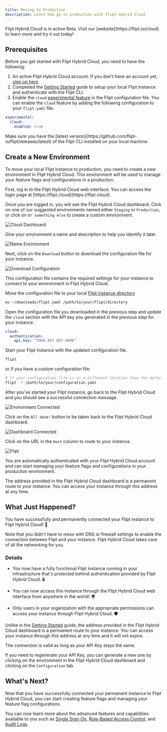 ```yaml
---
title: Moving to Production
description: Learn how go to production with Flipt Hybrid Cloud
---
```


<Info>
  Flipt Hybrid Cloud is in active Beta. Visit our
  [website](https://flipt.io/cloud) to learn more and try it out today!
</Info>

## Prerequisites

Before you get started with Flipt Hybrid Cloud, you need to have the following:

1. An active Flipt Hybrid Cloud account. If you don't have an account yet, [sign up here](https://flipt.cloud).
2. Completed the [Getting Started](/cloud/guides/getting-started) guide to setup your local Flipt instance and authenticate with the Flipt CLI.
3. Enable the `cloud` [experimental feature](/configuration/experimental) in the Flipt configuration file. You can enable the `cloud` feature by adding the following configuration to your `flipt.yaml` file:

```yaml
experimental:
  cloud:
    enabled: true
```

<Note>
  Make sure you have the [latest
  version](https://github.com/flipt-io/flipt/releases/latest) of the Flipt CLI
  installed on your local machine.
</Note>

## Create a New Environment

To move your local Flipt instance to production, you need to create a new environment in Flipt Hybrid Cloud. This environment will be used to manage your feature flags and configurations in a production.

<Steps>
  <Step title="Login to Hybrid Cloud">
  First, log in to the Flipt Hybrid Cloud web interface. You can access the login page at [https://flipt.cloud](https://flipt.cloud).
  
  </Step>
  <Step title="Create a New Environment">

Once you are logged in, you will see the Flipt Hybrid Cloud dashboard. Click on one of our suggested environments named either `Staging` or `Production`, or click on `Or something else` to create a custom environment.

![Cloud Dashboard](/images/cloud/guides/production/dashboard.png)

  </Step>
  <Step title="Name Your Environment">

Give your environment a name and description to help you identify it later.

![Name Environment](/images/cloud/guides/production/environment-form.png)

  </Step>
  <Step title="Download Configuration">

Next, click on the `Download` button to download the configuration file for your instance.

![Download Configuration](/images/cloud/guides/production/download-configuration.png)

This configuration file contains the required settings for your instance to connect to your environment in Flipt Hybrid Cloud.

Move the configuration file to your local [Flipt instance directory](/configuration/overview#configuration-file)

```bash
mv ~/downloads/flipt.yaml /path/to/your/flipt/directory
```

  </Step>

  <Step title="Update Configuration">

Open the configuration file you downloaded in the previous step and update the `cloud` section with the API key you generated in the previous step for your instance.

```yaml
cloud:
  authentication:
    api_key: "YOUR API KEY HERE"
```

  </Step>

  <Step title="Start Flipt">

Start your Flipt instance with the updated configuration file.

```bash
flipt
```

or if you have a custom configuration file:

```bash
# if your configuration file is in a different location than the default
flipt -f /path/to/your/configuration.yaml
```

  </Step>

  <Step title="Connection Successful">

After you've started your Flipt instance, go back to the Flipt Hybrid Cloud and you should see a successful connection message.

![Environment Connected](/images/cloud/guides/production/environment-connected.png)

  </Step>

  <Step title="Route to Your Instance">

Click on the `All done!` button to be taken back to the Flipt Hybrid Cloud dashboard.

![Dashboard Connected](/images/cloud/guides/production/dashboard-connected.png)

Click on the URL in the `Host` column to route to your instance.

![Flipt](/images/cloud/guides/production/flipt.png)

You are automatically authenticated with your Flipt Hybrid Cloud account and can start managing your feature flags and configurations in your production environment.

  <Info>
    The address provided in the Flipt Hybrid Cloud dashboard is a permanent route to your instance. You can access your instance through this address at any time.
  </Info>
  </Step>
</Steps>

## What Just Happened?

You have successfully and permanently connected your Flipt instance to Flipt Hybrid Cloud! 🎉

<Check>
  Note that you didn't have to mess with DNS or firewall settings to enable the
  connection between Flipt and your instance. Flipt Hybrid Cloud takes care of
  all the networking for you.
</Check>

### Details

- You now have a fully functional Flipt instance running in your infrastructure that's protected behind authentication provided by Flipt Hybrid Cloud. 🔒

- You can now access this instance through the Flipt Hybrid Cloud web interface from anywhere in the world! 🌍

- Only users in your organization with the appropriate permissions can access your instance through Flipt Hybrid Cloud. 🛡️

Unlike in the [Getting Started](/cloud/guides/getting-started) guide, the address provided in the Flipt Hybrid Cloud dashboard is a permanent route to your instance. You can access your instance through this address at any time and it will not expire.

<Note>
  The connection is valid as long as your API Key stays the same. 
  
  If you need to regenerate your API Key, you can generate a new one by clicking on the environment in the Flipt Hybrid Cloud dashboard and clicking on the `Configuration` tab.

</Note>

## What's Next?

Now that you have successfully connected your permanent instance to Flipt Hybrid Cloud, you can start creating feature flags and managing your feature flag configurations.

You can now learn more about the advanced features and capabilities available to you such as [Single Sign-On](/cloud/features/authentication), [Role-Based Access Control](/cloud/features/rbac), and [Audit Logs](/cloud/features/audit-logs).
